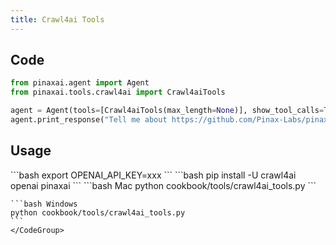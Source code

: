 ```yaml
---
title: Crawl4ai Tools
---
```


## Code

```python cookbook/tools/crawl4ai_tools.py
from pinaxai.agent import Agent
from pinaxai.tools.crawl4ai import Crawl4aiTools

agent = Agent(tools=[Crawl4aiTools(max_length=None)], show_tool_calls=True)
agent.print_response("Tell me about https://github.com/Pinax-Labs/pinaxai.")
```

## Usage

<Steps>
  <Snippet file="create-venv-step.mdx" />

  <Step title="Set your API key">
    ```bash
    export OPENAI_API_KEY=xxx
    ```
  </Step>

  <Step title="Install libraries">
    ```bash
    pip install -U crawl4ai openai pinaxai
    ```
  </Step>

  <Step title="Run Agent">
    <CodeGroup>
    ```bash Mac
    python cookbook/tools/crawl4ai_tools.py
    ```

    ```bash Windows
    python cookbook/tools/crawl4ai_tools.py
    ```
    </CodeGroup>
  </Step>
</Steps>